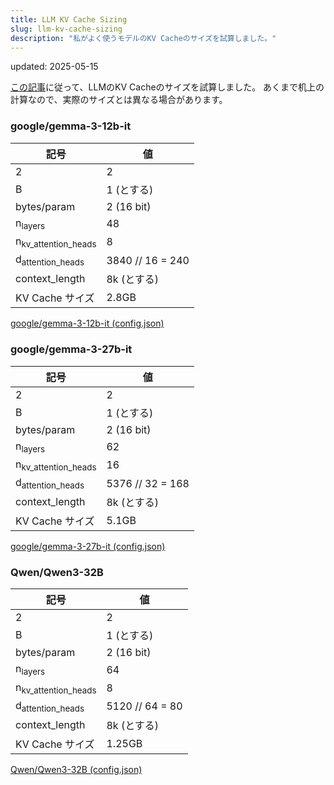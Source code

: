 ```yaml
---
title: LLM KV Cache Sizing
slug: llm-kv-cache-sizing
description: "私がよく使うモデルのKV Cacheのサイズを試算しました。"
---
```


updated: 2025-05-15


[この記事](/blog/2025/05/llm-kv-cache-size/)に従って、LLMのKV Cacheのサイズを試算しました。
あくまで机上の計算なので、実際のサイズとは異なる場合があります。


### google/gemma-3-12b-it

| 記号                           | 値               |
|--------------------------------|------------------|
| 2                              | 2                |
| B                              | 1 (とする)       |
| bytes/param                    | 2 (16 bit)       |
| n<sub>layers</sub>             | 48               |
| n<sub>kv_attention_heads</sub> | 8                |
| d<sub>attention_heads</sub>    | 3840 // 16 = 240 |
| context_length                 | 8k (とする)      |
| KV Cache サイズ                | 2.8GB            |

[google/gemma-3-12b-it (config.json)](https://huggingface.co/google/gemma-3-12b-it/blob/main/config.json)


### google/gemma-3-27b-it

| 記号                           | 値               |
|--------------------------------|------------------|
| 2                              | 2                |
| B                              | 1 (とする)       |
| bytes/param                    | 2 (16 bit)       |
| n<sub>layers</sub>             | 62               |
| n<sub>kv_attention_heads</sub> | 16               |
| d<sub>attention_heads</sub>    | 5376 // 32 = 168 |
| context_length                 | 8k (とする)      |
| KV Cache サイズ                | 5.1GB            |

[google/gemma-3-27b-it (config.json)](https://huggingface.co/google/gemma-3-27b-it/blob/main/config.json)


### Qwen/Qwen3-32B

| 記号                           | 値              |
|--------------------------------|-----------------|
| 2                              | 2               |
| B                              | 1 (とする)      |
| bytes/param                    | 2 (16 bit)      |
| n<sub>layers</sub>             | 64              |
| n<sub>kv_attention_heads</sub> | 8               |
| d<sub>attention_heads</sub>    | 5120 // 64 = 80 |
| context_length                 | 8k (とする)     |
| KV Cache サイズ                | 1.25GB          |

[Qwen/Qwen3-32B (config.json)](https://huggingface.co/Qwen/Qwen3-32B/blob/main/config.json)
